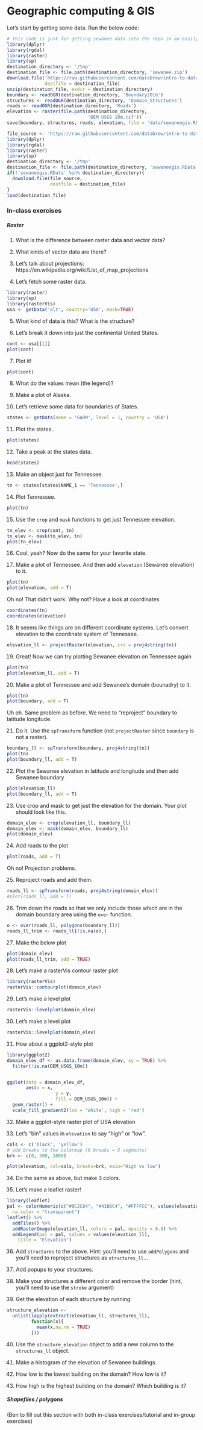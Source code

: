 # Geographic computing & GIS


Let's start by getting some data. Run the below code:

```r

# This code is just for getting sewanee data into the repo in an easily readable format...
library(dplyr)
library(rgdal)
library(raster)
library(sp)
destination_directory <- '/tmp'
destination_file <- file.path(destination_directory, 'sewanee.zip')
download.file('https://raw.githubusercontent.com/databrew/intro-to-data-science/main/data/sewanee.zip',
              destfile = destination_file)
unzip(destination_file, exdir = destination_directory)
boundary <- readOGR(destination_directory, 'Boundary2016')
structures <- readOGR(destination_directory, 'Domain_Structures')
roads <- readOGR(destination_directory, 'Roads')
elevation <- raster(file.path(destination_directory,
                              'DEM USGS 10m.tif'))
save(boundary, structures, roads, elevation, file = 'data/sewaneegis.RData')
```

```r
file_source <- 'https://raw.githubusercontent.com/databrew/intro-to-data-science/main/data/sewaneegis.RData'
library(dplyr)
library(rgdal)
library(raster)
library(sp)
destination_directory <- '/tmp'
destination_file <- file.path(destination_directory, 'sewaneegis.RData')
if(!'sewaneegis.RData' %in% destination_directory){
  download.file(file_source,
                destfile = destination_file)
}
load(destination_file)
```

### In-class exercises  {-}

##### Raster {-}

1. What is the difference between raster data and vector data?

2. What kinds of vector data are there?

3. Let's talk about projections: https://en.wikipedia.org/wiki/List_of_map_projections

4. Let's fetch some raster data. 

```r
library(raster)
library(sp)
library(rasterVis)
usa <- getData('alt', country='USA', mask=TRUE)
```

5. What kind of data is this? What is the structure?

6. Let's break it down into just the continental United States.

```r
cont <- usa[[1]]
plot(cont)
```

7. Plot it!


```r
plot(cont)
```

8. What do the values mean (the legend)?

9. Make a plot of Alaska.

10. Let's retrieve some data for boundaries of States.

```r
states <- getData(name = 'GADM', level = 1, country = 'USA')
```

11. Plot the states.

```r
plot(states)
```

12. Take a peak at the states data.

```r
head(states)
```

13. Make an object just for Tennessee.

```r
tn <- states[states$NAME_1 == 'Tennessee',]
```

14. Plot Tennessee.

```r
plot(tn)
```


15. Use the `crop` and `mask` functions to get just Tennessee elevation.

```r
tn_elev <- crop(cont, tn)
tn_elev <- mask(tn_elev, tn)
plot(tn_elev)
```

16. Cool, yeah? Now do the same for your favorite state.

17. Make a plot of Tennessee. And then add `elevation` (Sewanee elevation) to it.

```r
plot(tn)
plot(elevation, add = T)
```

Oh no! That didn't work. Why not? Have a look at coordinates

```r
coordinates(tn)
coordinates(elevation)
```

18. It seems like things are on different coordinate systems. Let's convert elevation to the coordinate system of Tennessee.

```r
elevation_ll <- projectRaster(elevation, crs = proj4string(tn))
```

19. Great! Now we can try plotting Sewanee elevation on Tennessee again

```r
plot(tn)
plot(elevation_ll, add = T)
```


20. Make a plot of Tennessee and add Sewanee's domain (bounadry) to it.

```r
plot(tn)
plot(boundary, add = T)
```

Uh oh. Same problem as before. We need to "reproject" boundary to latitude longitude.

21. Do it. Use the `spTransform` function (not `projectRaster` since `boundary` is not a raster).

```r
boundary_ll <- spTransform(boundary, proj4string(tn))
plot(tn)
plot(boundary_ll, add = T)
```


22. Plot the Sewanee elevation in latitude and longitude and then add Sewanee boundary

```r
plot(elevation_ll)
plot(boundary_ll, add = T)
```

23. Use crop and mask to get just the elevation for the domain. Your plot should look like this.

```r
domain_elev <- crop(elevation_ll, boundary_ll)
domain_elev <- mask(domain_elev, boundary_ll)
plot(domain_elev)
```


24. Add roads to the plot

```r
plot(roads, add = T)
```

Oh no! Projection problems.

25. Reproject roads and add them.

```r
roads_ll <- spTransform(roads, proj4string(domain_elev))
#plot(roads_ll, add = T)
```

26. Trim down the roads so that we only include those which are in the domain boundary area using the `over` function.

```r
o <- over(roads_ll, polygons(boundary_ll))
roads_ll_trim <- roads_ll[!is.na(o),]
```

27. Make the below plot

```r
plot(domain_elev)
plot(roads_ll_trim, add = TRUE)
```

28. Let's make a rasterVis contour raster plot

```r
library(rasterVis)
rasterVis::contourplot(domain_elev)
```

29. Let's make a level plot

```r
rasterVis::levelplot(domain_elev)
```

30. Let's make a level plot

```r
rasterVis::levelplot(domain_elev)
```

31. How about a ggplot2-style plot

```r
library(ggplot2)
domain_elev_df <- as.data.frame(domain_elev, xy = TRUE) %>%
  filter(!is.na(DEM_USGS_10m))


ggplot(data = domain_elev_df,
       aes(x = x,
                  y = y,
                  fill = DEM_USGS_10m)) +
  geom_raster() +
  scale_fill_gradient2(low = 'white', high = 'red')
```

32. Make a ggplot-style raster plot of USA elevation


33. Let's "bin" values in `elevation` to say "high" or "low".

```r
cols <- c('black', 'yellow')
# add breaks to the colormap (6 breaks = 5 segments)
brk <- c(0, 300, 1000)

plot(elevation, col=cols, breaks=brk, main="High vs low")
```


34. Do the same as above, but make 3 colors.


35. Let's make a leaflet raster!

```r
library(leaflet)
pal <- colorNumeric(c("#0C2C84", "#41B6C4", "#FFFFCC"), values(elevation_ll),
  na.color = "transparent")
leaflet() %>% 
  addTiles() %>%
  addRasterImage(elevation_ll, colors = pal, opacity = 0.8) %>%
  addLegend(pal = pal, values = values(elevation_ll),
    title = "Elevation")
```

36. Add `structures` to the above. Hint: you'll need to use `addPolygons` and you'll need to reproject structures as `structures_ll`...

37. Add popups to your structures.

38. Make your structures a different color and remove the border (hint, you'll need to use the `stroke` argument)

39. Get the elevation of each structure by running:

```r
structure_elevation <- 
  unlist(lapply(extract(elevation_ll, structures_ll),
         function(x){
           mean(x,na.rm = TRUE)
         }))
```

40. Use the `structure_elevation` object to add a new column to the `structures_ll` object.

41. Make a histogram of the elevation of Sewanee buildings.

42. How low is the lowest building on the domain? How low is it?

43. How high is the highest building on the domain? Which building is it?


##### Shapefiles / polygons {-}

(Ben to fill out this section with both in-class exercises/tutorial and in-group exercises)



